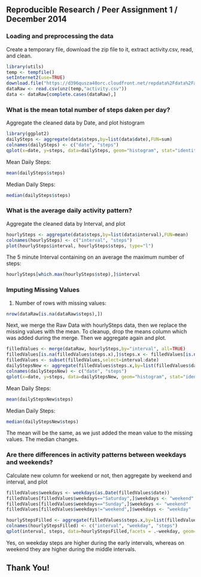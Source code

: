 ## Reproducible Research / Peer Assignment 1 / December 2014

### Loading and preprocessing the data


Create a temporary file, download the zip file to it, extract activity.csv, read, and clean.

```r
library(utils)
temp <- tempfile()
setInternet2(use=TRUE)
download.file("https://d396qusza40orc.cloudfront.net/repdata%2Fdata%2Factivity.zip",destfile=temp)
dataRaw <- read.csv(unz(temp,"activity.csv"))
data <- dataRaw[complete.cases(dataRaw),]
```

### What is the mean total number of steps daken per day?

Aggregate the cleaned data by Date, and plot histogram

```r
library(ggplot2)
dailySteps <- aggregate(data$steps,by=list(data$date),FUN=sum)
colnames(dailySteps) <- c("date", "steps")
qplot(x=date, y=steps, data=dailySteps, geom="histogram", stat="identity")
```

Mean Daily Steps:

```r
mean(dailySteps$steps)
```

Median Daily Steps:

```r
median(dailySteps$steps)
```

### What is the average daily activity pattern?

Aggregate the cleaned data by Interval, and plot

```r
hourlySteps <- aggregate(data$steps,by=list(data$interval),FUN=mean)
colnames(hourlySteps) <- c("interval", "steps")
plot(hourlySteps$interval, hourlySteps$steps, type="l")
```

The 5 minute Interval containing on an average the maximum number of steps:
```r
hourlySteps[which.max(hourlySteps$step),]$interval
```

### Imputing Missing Values

1. Number of rows with missing values:

```r
nrow(dataRaw[is.na(dataRaw$steps),])
```

Next, we merge the Raw Data with hourlySteps data, then we replace the missing values with the mean. To cleanup, drop the means column which was added during the merge. Then we aggregate again and plot.

```r
filledValues <- merge(dataRaw, hourlySteps,by="interval", all=TRUE)
filledValues[is.na(filledValues$steps.x),]$steps.x <- filledValues[is.na(filledValues$steps.x),]$steps.y
filledValues <- subset(filledValues,select=interval:date)
dailyStepsNew <- aggregate(filledValues$steps.x,by=list(filledValues$date),FUN=sum)
colnames(dailyStepsNew) <- c("date", "steps")
qplot(x=date, y=steps, data=dailyStepsNew, geom="histogram", stat="identity")
```

Mean Daily Steps:

```r
mean(dailyStepsNew$steps)
```

Median Daily Steps:

```r
median(dailyStepsNew$steps)
```

The mean will be the same, as we just added the mean value to the missing values. The median changes.

### Are there differences in activity patterns between weekdays and weekends?

Calculate new column for weekend or not, then aggregate by weekend and interval, and plot
```r
filledValues$weekdays <- weekdays(as.Date(filledValues$date))
filledValues[filledValues$weekdays=="Saturday",]$weekdays <- "weekend"
filledValues[filledValues$weekdays=="Sunday",]$weekdays <- "weekend"
filledValues[filledValues$weekdays!="weekend",]$weekdays <- "weekday"

hourlyStepsFilled <- aggregate(filledValues$steps.x,by=list(filledValues$interval,filledValues$weekdays),FUN=mean)
colnames(hourlyStepsFilled) <- c("interval", "weekday", "steps")
qplot(interval, steps, data=hourlyStepsFilled,facets = .~weekday, geom="line")
```

Yes, on weekday steps are higher during the early intervals, whereas on weekend they are higher during the middle intervals.

## Thank You!
